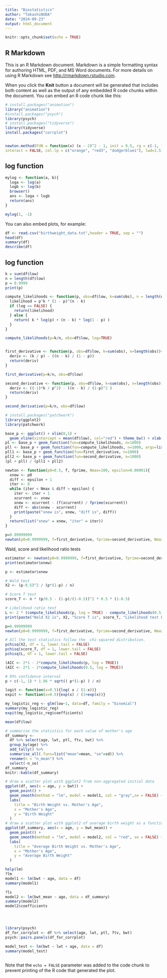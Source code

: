 ```yaml
---
title: "Biostatistics"
author: "TakashiNODA"
date: "2024-09-23"
output: html_document
---
```


```r
knitr::opts_chunk$set(echo = TRUE)
```

## R Markdown

This is an R Markdown document. Markdown is a simple formatting syntax for authoring HTML, PDF, and MS Word documents. For more details on using R Markdown see <http://rmarkdown.rstudio.com>.

When you click the **Knit** button a document will be generated that includes both content as well as the output of any embedded R code chunks within the document. You can embed an R code chunk like this:

```r
# install.packages("animation")
library("animation")
#install.packages("psych")
library(psych)
# install.packages("tidyverse")
library(tidyverse)
install.packages("corrplot")


newton.method(FUN = function(x) (x - 2)^2 - 1, init = 9.5, rg = c(-1, 10), tol = 0.001,
interact = FALSE, col.lp = c("orange", "red3", "dodgerblue1"), lwd=1.5)
```

## log function

```r
mylog <- function(a, b){
  loga <- log(a)
  logb <- log(b)
  browser()
  ans <- loga + logb
  return(ans)
}

mylog(1, -1)

```
You can also embed plots, for example:

```r
df <- read.csv("birthweight_data.txt",header = TRUE, sep = "")
head(df)
summary(df)
describe(df)

```

## log function

```r

k = sum(df$low)
n = length(df$low)
p = 0.9999
print(p)

compute_likelihoods <- function(p, obs=df$low, k=sum(obs), n = length(obs), log=FALSE){
  likelihood = p^k * (1 - p)^(n - k)
  if (log == FALSE) {
    return(likelihood)
  } else {
    return( k * log(p) + (n - k) * log(1 - p) )
  }
}

compute_likelihoods(p=k/n, obs=df$low, log=TRUE)


first_derivative <- function(p, obs=df$low, k=sum(obs), n=length(obs)){
  deriv <- (k / p) - ((n - k) / (1 - p))
  return(deriv)
}

first_derivative(p=k/n, obs=df$low)

second_derivative <- function(p, obs=df$low, k=sum(obs), n=length(obs)){
  deriv <- ((-1)*k / p^2) - ((n - k) / (1-p)^2 )
  return(deriv)
}

second_derivative(p=k/n, obs=df$low)

```


```r
# install.packages("patchwork")
library(ggplot2)
library(patchwork)

base_p <- ggplot() + xlim(0,1) +
  geom_vline(xintercept = mean(df$low), col="red") + theme_bw() + xlab("p")
pl <- base_p + geom_function(fun=compute_likelihoods, n=1000)
pll <- base_p + geom_function(fun=compute_likelihoods, n=1000, args=list(log=TRUE))
pll1 <- base_p + geom_function(fun=first_derivative, n=1000)
pll2 <- base_p + geom_function(fun=second_derivative, n=1000)
(pl + pll) / (pll1 + pll2)

```
```r

newton <- function(p0=0.5, f, fprime, Nmax=100, epsilon=0.00001){
  xnew <- p0
  diff <- epsilon + 1
  iter <- 0
  while (iter < Nmax & diff > epsilon) {
    iter <- iter + 1
    xcurrent <- xnew
    xnew <- xcurrent - (f(xcurrent) / fprime(xcurrent))
    diff <- abs(xnew - xcurrent)
    print(paste("xnew is", xnew, "diff is", diff))
  }
  return(list("xnew" = xnew, "iter" = iter))
}

p=0.99999999
newton(p0=0.9999999, f=first_derivative, fprime=second_derivative, Nmax=100, epsilon=1e-10)

```
Wald, score and likelihood ratio tests

```r

estimator <- newton(p0=0.9999999, f=first_derivative, fprime=second_derivative, Nmax=100, epsilon=1e-10)
print(estimator$xnew)

p <- estimator$xnew

# Wald test
X2 <- (p-0.5)^2 / (p*(1-p) / n) 

# Score T test
score_T <- n * (p/0.5 - (1-p)/(1-0.5))^2 * 0.5 * (1-0.5)

# Likelihood ratio test
L <- 2 * (compute_likelihoods(p, log = TRUE) - compute_likelihoods(0.5, log = TRUE))
print(paste("Wald X2 is", X2, "Score T is", score_T, "Likelihood test L is", L))

p=0.99999999
newton(p0=0.9999999, f=first_derivative, fprime=second_derivative, Nmax=100, epsilon=1e-10)

# All the test statistics follow the  chi-squared distribution.
pchisq(X2, df = 1, lower.tail = FALSE)
pchisq(score_T, df = 1, lower.tail = FALSE)
pchisq(L, df = 1, lower.tail = FALSE)

(AIC <- 2*1 - 2*compute_likelihoods(p, log = TRUE))
(AIC <- 2*1 - 2*compute_likelihoods(0.5, log = TRUE))

# 95% confidence interval
p + c(-1, 1) * 1.96 * sqrt(( p*(1-p) ) / n)

logit <- function(x=0.5){log( x / (1-x))}
expit <- function(x=0.5){exp(x) / (1+exp(x))}

my_logistic_reg <- glm(low~1, data=df, family = "binomial")
summary(my_logistic_reg)
expit(my_logistic_reg$coefficients)

mean(df$low)

```
```r
# summarise the statistics for each value of mother's age
df_summary <-
  df %>% select(age, lwt, ptl, ftv, bwt) %>%
  group_by(age) %>%
  add_tally() %>% 
  summarise_all(.funs=list("mean"=mean, "se"=sd)) %>% 
  rename(n = "n_mean") %>%
  select(-n_se)
df_summary
knitr::kable(df_summary)

# draw a scatter plot with ggplot2 from non-aggregated initial data
ggplot(df, aes(x = age, y = bwt)) +
  geom_point() +
  geom_smooth(method = "lm", model = model1, col = "gray",se = FALSE) + 
  labs(
    title = "Birth Weight vs. Mother's Age",
    x = "Mother's Age",
    y = "Birth Weight"
  )
# draw a scatter plot with ggplot2 of average birth weight as a function of the mother's age
ggplot(df_summary, aes(x = age, y = bwt_mean)) +
  geom_point() +
  geom_smooth(method = "lm", model = model2, col = "red", se = FALSE) + 
  labs(
    title = "Average Birth Weight vs. Mother's Age",
    x = "Mother's Age",
    y = "Average Birth Weight"
  )

help(lm)
?lm
model1 <- lm(bwt ~ age, data = df)
summary(model1)

?ls
model2 <- lm(bwt_mean ~ age, data = df_summary)
summary(model2)
model2$coefficients




library(psych)
df_for_corrplot <- df %>% select(age, lwt, ptl, ftv, bwt)
psych::pairs.panels(df_for_corrplot)

model_test <- lm(bwt ~ lwt + age, data = df)
summary(model_test)

```


```r



```
Note that the `echo = FALSE` parameter was added to the code chunk to prevent printing of the R code that generated the plot.
